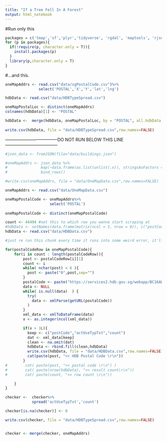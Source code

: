 ```yaml
---
title: "If a Tree Fell In A Forest"
output: html_notebook
---
```



#Run only this 
```r

packages = c('tmap','sf','plyr','tidyverse', 'rgdal', 'maptools', 'rjson', 'XML', 'RCurl') 
for (p in packages){
  if(!require(p, character.only = T)){ 
    install.packages(p)
  }
  library(p,character.only = T) 
}

```



#...and this. 
```r
oneMapAddrs <- read.csv("data/sgPostalCode.csv")%>%
               select('POSTAL','X','Y','lat','lng')

hdbData <- read.csv("data/HDBTypeSpread.csv")

oneMapPostalLoc <- distinct(oneMapAddrs)
colnames(hdbData)[1] <- "POSTAL"

hdbData <-  merge(hdbData, oneMapPostalLoc, by = "POSTAL", all.hdbData = TRUE)
            
write.csv(hdbData, file = "data/HDBTypeSpread.csv",row.names=FALSE)

```




















------------------------------------DO NOT RUN BELOW THIS LINE------------------------------------

```r

#json_data <- fromJSON(file="data/buildings.json")

#oneMapAddrs <- json_data %>% 
#               map(~data.frame(as.list(unlist(.x)), stringsAsFactors = FALSE)) %>% 
#               bind_rows()

#write.csv(oneMapAddrs, file = "data/OneMapData.csv",row.names=FALSE)

oneMapAddrs <- read.csv("data/OneMapData.csv")

oneMapPostalCode <- oneMapAddrs%>%
                    select('POSTAL')
                    
oneMapPostalCode <- distinct(oneMapPostalCode)

count <- 44494 #set this to which row you wanna start scraping at 
#hdbData <- setNames(data.frame(matrix(ncol = 3, nrow = 0)), c("postCode", "actUseTypTxt", "count"))
hdbData <- read.csv("data/HDBData.csv")

```




```r
#just re run this chunk every time it runs into some weird error, it'll start at the last row you stopped. 

for(postalCodeRow in oneMapPostalCode){
    for(i in count : length(postalCodeRow)){
        post <- postalCodeRow[i][1]
        count <- i
        while( nchar(post) < 6 ){
          post <- paste("0",post,sep="")
        }
        postalCode <- paste("https://services2.hdb.gov.sg/webapp/BC16AWPropInfoXML/BC16SRetrieveResiUnitCountXML?systemID=BC16&programName=FI10&postalCode=", post,sep="")  
        data <- NULL
        while( is.null(data)  ) {
          try(
            data <- xmlParse(getURL(postalCode))
          )
        }       
        xml_data <- xmlToDataFrame(data)
        x <- as.integer(ncol(xml_data))

        if(x > 1L){
          keep <- c("postCode","actUseTypTxt","count")
          dat <- xml_data[keep]
          clean <- na.omit(dat) 
          hdbData <- rbind.fill(clean,hdbData)
          write.csv(hdbData, file = "data/HDBData.csv",row.names=FALSE)
          cat(paste(post, "<< HDB Postal Code \r\n"))
        }
#        cat( paste(post, "<< postal code \r\n") )
#        cat( paste(nrow(hdbData), "<< result count\r\n"))
#        cat( paste(count, "<< row count \r\n"))

    }
}

```

```r

checker <-  checker%>%
            spread('actUseTypTxt','count') 

checker[is.na(checker)] <- 0

write.csv(checker, file = "data/HDBTypeSpread.csv",row.names=FALSE)


checker <- merge(checker, oneMapAddrs)


```

